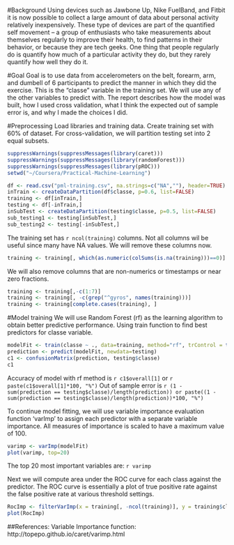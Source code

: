 #Background
Using devices such as Jawbone Up, Nike FuelBand, and Fitbit it is now possible to collect a large amount of data about personal activity relatively inexpensively. These type of devices are part of the quantified self movement – a group of enthusiasts who take measurements about themselves regularly to improve their health, to find patterns in their behavior, or because they are tech geeks. One thing that people regularly do is quantify how much of a particular activity they do, but they rarely quantify how well they do it. 

#Goal
Goal is to use data from accelerometers on the belt, forearm, arm, and dumbell of 6 participants to predict the manner in which they did the exercise. This is the "classe" variable in the training set. We will use any of the other variables to predict with. The report describes how the model was built, how I used cross validation, what I think the expected out of sample error is, and why I made the choices I did. 

#Preprocessing
Load libraries and training data. Create training set with 60% of dataset. For cross-validation, we will partition testing set into 2 equal subsets.
```r

suppressWarnings(suppressMessages(library(caret)))
suppressWarnings(suppressMessages(library(randomForest)))
suppressWarnings(suppressMessages(library(pROC)))
setwd("~/Coursera/Practical-Machine-Learning")

df <- read.csv("pml-training.csv", na.strings=c("NA",""), header=TRUE)
inTrain <- createDataPartition(df$classe, p=0.6, list=FALSE)
training <- df[inTrain,]
testing <- df[-inTrain,]
inSubTest <- createDataPartition(testing$classe, p=0.5, list=FALSE)
sub_testing1 <- testing[inSubTest,]
sub_testing2 <- testing[-inSubTest,]

```

The training set has `r ncol(training)` columns. Not all columns wil be useful since many have NA values. We will remove these columns now.
```r
training <- training[, which(as.numeric(colSums(is.na(training)))==0)]
```

We will also remove columns that are non-numerics or timestamps or near zero fractions.
```r
training <- training[,-c(1:7)]
training <- training[, -c(grep("^gyros", names(training)))]
training <- training[complete.cases(training), ]
```

#Model training
We will use Random Forest (rf) as the learning algorithm to obtain better predictive performance. Using train function to find best predictors for classe variable.
```r
modelFit <- train(classe ~ ., data=training, method="rf", trControl = trainControl(method="cv")) 
prediction <- predict(modelFit, newdata=testing)
c1 <- confusionMatrix(prediction, testing$classe)
c1

```
Accuracy of model with rf method is `r c1$overall[1]` or `r paste(c1$overall[1]*100, "%")`
Out of sample error is `r (1 - sum(prediction == testing$classe)/length(prediction)) or paste((1 - sum(prediction == testing$classe)/length(prediction))*100, "%")`

To continue model fitting, we will use variable importance evaluation function 'varImp' to assign each predictor with a separate variable importance. All measures of importance is scaled to have a maximum value of 100. 
```r
varimp <- varImp(modelFit)
plot(varimp, top=20)
```
The top 20 most important variables are:
`r varimp`

Next we will compute area under the ROC curve for each class against the predictor. The ROC curve is essentially a plot of true positive rate against the false positive rate at various threshold settings.
```r
RocImp <- filterVarImp(x = training[, -ncol(training)], y = training$classe)
plot(RocImp)
```


##References:
Variable Importance function: http://topepo.github.io/caret/varimp.html

